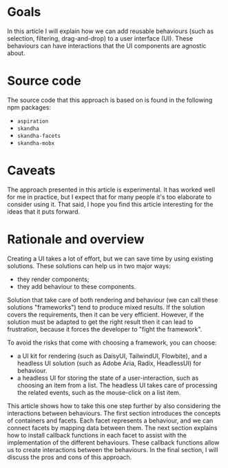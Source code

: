 # Goals

In this article I will explain how we can add reusable behaviours (such as selection,
filtering, drag-and-drop) to a user interface (UI). These behaviours can have interactions that the UI
components are agnostic about.

# Source code

The source code that this approach is based on is found in the following npm packages:

- `aspiration`
- `skandha`
- `skandha-facets`
- `skandha-mobx`

# Caveats

The approach presented in this article is experimental. It has worked well for me in practice, but
I expect that for many people it's too elaborate to consider using it. That said, I hope you find
this article interesting for the ideas that it puts forward.

# Rationale and overview

Creating a UI takes a lot of effort, but we can save time by using existing solutions.
These solutions can help us in two major ways:

- they render components;
- they add behaviour to these components.

Solution that take care of both rendering and behaviour (we can call these solutions "frameworks") tend
to produce mixed results. If the solution covers the requirements, then it can be very efficient.
However, if the solution must be adapted to get the right result then it can lead to frustration, because
it forces the developer to "fight the framework".

To avoid the risks that come with choosing a framework, you can choose:

- a UI kit for rendering (such as DaisyUI, TailwindUI, Flowbite), and a headless UI solution
  (such as Adobe Aria, Radix, HeadlessUI) for behaviour.
- a headless UI for storing the state of a user-interaction, such as choosing an item from a list. The headless UI
  takes care of processing the related events, such as the mouse-click on a list item.

This article shows how to take this one step further by also considering the interactions between
behaviours. The first section introduces the concepts of containers and facets. Each facet represents a behaviour, and we can connect
facets by mapping data between them. The next section explains how to install callback functions in each facet
to assist with the implementation of the different behaviours. These callback functions allow us to create
interactions between the behaviours. In the final section, I will discuss the pros and cons of this approach.
